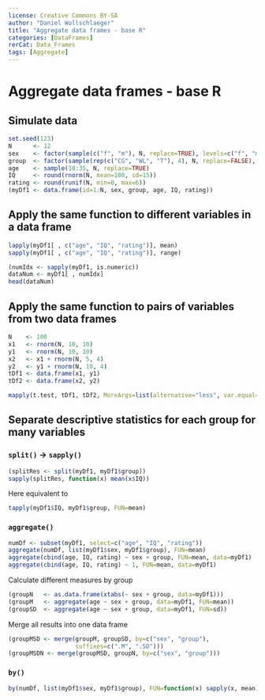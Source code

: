 ```yaml
---
license: Creative Commons BY-SA
author: "Daniel Wollschlaeger"
title: "Aggregate data frames - base R"
categories: [DataFrames]
rerCat: Data_Frames
tags: [Aggregate]
---
```


Aggregate data frames - base R
=========================

Simulate data
-------------------------

```r
set.seed(123)
N      <- 12
sex    <- factor(sample(c("f", "m"), N, replace=TRUE), levels=c("f", "m"))
group  <- factor(sample(rep(c("CG", "WL", "T"), 4), N, replace=FALSE), levels=c("CG", "WL", "T"))
age    <- sample(18:35, N, replace=TRUE)
IQ     <- round(rnorm(N, mean=100, sd=15))
rating <- round(runif(N, min=0, max=6))
(myDf1 <- data.frame(id=1:N, sex, group, age, IQ, rating))
```

Apply the same function to different variables in a data frame
-------------------------

```r
lapply(myDf1[ , c("age", "IQ", "rating")], mean)
sapply(myDf1[ , c("age", "IQ", "rating")], range)
```

```r
(numIdx <- sapply(myDf1, is.numeric))
dataNum <- myDf1[ , numIdx]
head(dataNum)
```

Apply the same function to pairs of variables from two data frames
-------------------------

```r
N    <- 100
x1   <- rnorm(N, 10, 10)
y1   <- rnorm(N, 10, 10)
x2   <- x1 + rnorm(N, 5, 4)
y2   <- y1 + rnorm(N, 10, 4)
tDf1 <- data.frame(x1, y1)
tDf2 <- data.frame(x2, y2)
```

```r
mapply(t.test, tDf1, tDf2, MoreArgs=list(alternative="less", var.equal=TRUE))
```

Separate descriptive statistics for each group for many variables
-------------------------

### `split()` -> `sapply()`

```r
(splitRes <- split(myDf1, myDf1$group))
sapply(splitRes, function(x) mean(x$IQ))
```

Here equivalent to

```r
tapply(myDf1$IQ, myDf1$group, FUN=mean)
```

### `aggregate()`

```r
numDf <- subset(myDf1, select=c("age", "IQ", "rating"))
aggregate(numDf, list(myDf1$sex, myDf1$group), FUN=mean)
aggregate(cbind(age, IQ, rating) ~ sex + group, FUN=mean, data=myDf1)
aggregate(cbind(age, IQ, rating) ~ 1, FUN=mean, data=myDf1)
```

Calculate different measures by group

```r
(groupN   <- as.data.frame(xtabs(~ sex + group, data=myDf1)))
(groupM   <- aggregate(age ~ sex + group, data=myDf1, FUN=mean))
(groupSD  <- aggregate(age ~ sex + group, data=myDf1, FUN=sd))
```

Merge all results into one data frame

```r
(groupMSD <- merge(groupM, groupSD, by=c("sex", "group"),
                   suffixes=c(".M", ".SD")))
(groupMSDN <- merge(groupMSD, groupN, by=c("sex", "group")))
```
    
### `by()`

```r
by(numDf, list(myDf1$sex, myDf1$group), FUN=function(x) sapply(x, mean))
```
